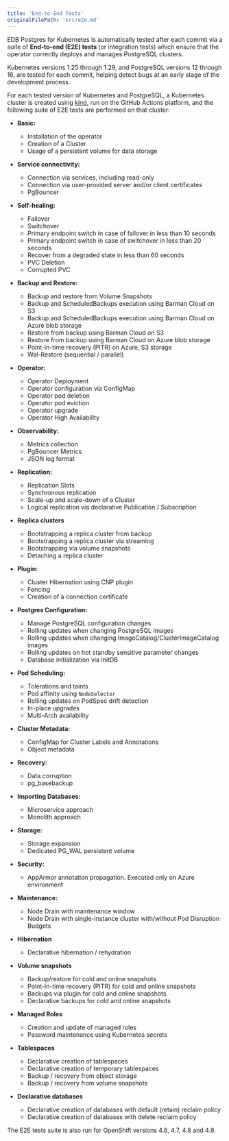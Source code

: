 ```yaml
---
title: 'End-to-End Tests'
originalFilePath: 'src/e2e.md'
---
```


EDB Postgres for Kubernetes is automatically tested after each
commit via a suite of **End-to-end (E2E) tests** (or integration tests)
which ensure that the operator correctly deploys and manages PostgreSQL
clusters.

Kubernetes versions 1.25 through 1.29, and PostgreSQL versions 12 through 16,
are tested for each commit, helping detect bugs at an early stage of the
development process.

For each tested version of Kubernetes and PostgreSQL, a Kubernetes
cluster is created using [kind](https://kind.sigs.k8s.io/), run on the GitHub
Actions platform,
and the following suite of E2E tests are performed on that cluster:

-   **Basic:**
    -   Installation of the operator
    -   Creation of a Cluster
    -   Usage of a persistent volume for data storage

-   **Service connectivity:**
    -   Connection via services, including read-only
    -   Connection via user-provided server and/or client certificates
    -   PgBouncer

-   **Self-healing:**
    -   Failover
    -   Switchover
    -   Primary endpoint switch in case of failover in less than 10 seconds
    -   Primary endpoint switch in case of switchover in less than 20 seconds
    -   Recover from a degraded state in less than 60 seconds
    -   PVC Deletion
    -   Corrupted PVC

-   **Backup and Restore:**
    -   Backup and restore from Volume Snapshots
    -   Backup and ScheduledBackups execution using Barman Cloud on S3
    -   Backup and ScheduledBackups execution using Barman Cloud on Azure
        blob storage
    -   Restore from backup using Barman Cloud on S3
    -   Restore from backup using Barman Cloud on Azure blob storage
    -   Point-in-time recovery (PITR) on Azure, S3 storage
    -   Wal-Restore (sequential / parallel)

-   **Operator:**
    -   Operator Deployment
    -   Operator configuration via ConfigMap
    -   Operator pod deletion
    -   Operator pod eviction
    -   Operator upgrade
    -   Operator High Availability

-   **Observability:**
    -   Metrics collection
    -   PgBouncer Metrics
    -   JSON log format

-   **Replication:**
    -   Replication Slots
    -   Synchronous replication
    -   Scale-up and scale-down of a Cluster
    -   Logical replication via declarative Publication / Subscription

-   **Replica clusters**
    -   Bootstrapping a replica cluster from backup
    -   Bootstrapping a replica cluster via streaming
    -   Bootstrapping via volume snapshots
    -   Detaching a replica cluster

-   **Plugin:**
    -   Cluster Hibernation using CNP plugin
    -   Fencing
    -   Creation of a connection certificate

-   **Postgres Configuration:**
    -   Manage PostgreSQL configuration changes
    -   Rolling updates when changing PostgreSQL images
    -   Rolling updates when changing ImageCatalog/ClusterImageCatalog images
    -   Rolling updates on hot standby sensitive parameter changes
    -   Database initialization via InitDB

-   **Pod Scheduling:**
    -   Tolerations and taints
    -   Pod affinity using `NodeSelector`
    -   Rolling updates on PodSpec drift detection
    -   In-place upgrades
    -   Multi-Arch availability

-   **Cluster Metadata:**
    -   ConfigMap for Cluster Labels and Annotations
    -   Object metadata

-   **Recovery:**
    -   Data corruption
    -   pg_basebackup

-   **Importing Databases:**
    -   Microservice approach
    -   Monolith approach

-   **Storage:**
    -   Storage expansion
    -   Dedicated PG_WAL persistent volume

-   **Security:**
    -   AppArmor annotation propagation. Executed only on Azure environment

-   **Maintenance:**
    -   Node Drain with maintenance window
    -   Node Drain with single-instance cluster with/without Pod Disruption Budgets

-   **Hibernation**
    -   Declarative hibernation / rehydration

-   **Volume snapshots**
    -   Backup/restore for cold and online snapshots
    -   Point-in-time recovery (PITR) for cold and online snapshots
    -   Backups via plugin for cold and online snapshots
    -   Declarative backups for cold and online snapshots

-   **Managed Roles**
    -   Creation and update of managed roles
    -   Password maintenance using Kubernetes secrets

-   **Tablespaces**
    -   Declarative creation of tablespaces
    -   Declarative creation of temporary tablespaces
    -   Backup / recovery from object storage
    -   Backup / recovery from volume snapshots

-   **Declarative databases**
    -   Declarative creation of databases with default (retain) reclaim policy
    -   Declarative creation of databases with delete reclaim policy

The E2E tests suite is also run for OpenShift versions 4.6, 4.7, 4.8 and 4.9.
